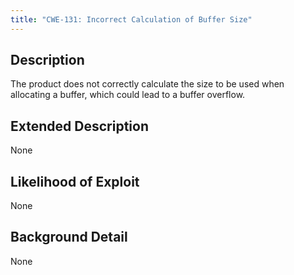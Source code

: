 ```yaml
---
title: "CWE-131: Incorrect Calculation of Buffer Size"
---
```


## Description
The product does not correctly calculate the size to be used when allocating a buffer, which could lead to a buffer overflow.

## Extended Description
None

## Likelihood of Exploit
None

## Background Detail
None
        